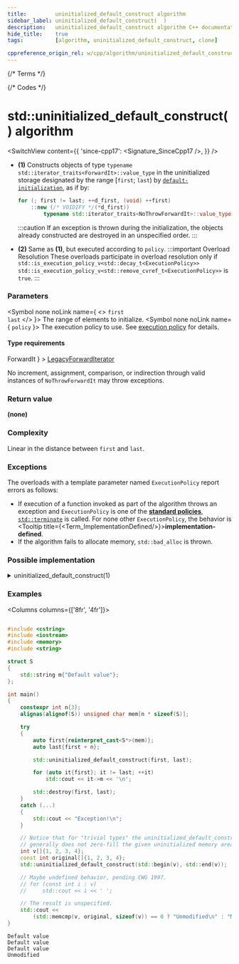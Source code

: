 ```yaml
---
title:         uninitialized_default_construct algorithm
sidebar_label: uninitialized_default_construct(  )
description:   uninitialized_default_construct algorithm C++ documentation
hide_title:    true
tags:          [algorithm, uninitialized_default_construct, clone]

cppreference_origin_rel: w/cpp/algorithm/uninitialized_default_construct
---
```



{/* Terms */}


{/* Codes */}


# std::uninitialized_default_construct() algorithm

<SwitchView content={{
  'since-cpp17': <Signature_SinceCpp17 />,
}} />

- **(1)** Constructs objects of type `typename std::iterator_traits<ForwardIt>::value_type` in the uninitialized storage
  designated by the range [`first`; `last`) by [`default-initialization`](#), as if by:
  ```cpp
  for (; first != last; ++d_first, (void) ++first)
      ::new (/* VOIDIFY */(*d_first))
          typename std::iterator_traits<NoThrowForwardIt>::value_type(*first);
  ```
  :::caution
  If an exception is thrown during the initialization, the objects already constructed are destroyed in an unspecified order.
  :::

 - **(2)** Same as **(1)**, but executed according to `policy`.
  :::important Overload Resolution
  These overloads participate in overload resolution only if
  <Until v='cpp20'> <code>std::is_execution_policy_v&lt;std::decay_t&lt;ExecutionPolicy&gt;&gt;</code> </Until> <Since v='cpp20'> <code>std::is_execution_policy_v&lt;std::remove_cvref_t&lt;ExecutionPolicy&gt;&gt;</code> </Since> is <code>true</code>.
  :::

### Parameters

<SymbolTable>

  <Symbol none noLink name={ <> <code>first</code> <br/> <code>last</code> </> }>
    The range of elements to initialize.
  </Symbol>
  <Symbol none noLink name={ <code>policy</code> }>
    The execution policy to use. See <a href="">execution policy</a> for details.
  </Symbol>

</SymbolTable>

#### Type requirements

<SymbolTable>
  <Symbol none noLink name={ <code>ForwardIt</code> } >
    <a href="/docs/named_req/LegacyForwardIterator">LegacyForwardIterator</a>
  </Symbol>
</SymbolTable>

No increment, assignment, comparison, or indirection through valid instances of `NoThrowForwardIt` may throw exceptions.

### Return value

**(none)**

### Complexity

Linear in the distance between `first` and `last`.

### Exceptions

The overloads with a template parameter named `ExecutionPolicy` report errors as follows:
- If execution of a function invoked as part of the algorithm throws an exception and `ExecutionPolicy` is one of the [**standard policies**](#), [`std::terminate`](#) is called.
	For none other `ExecutionPolicy`, the behavior is <Tooltip title={<Term_ImplementationDefined/>}>**implementation-defined**</Tooltip>.
- If the algorithm fails to allocate memory, `std::bad_alloc` is thrown.

### Possible implementation

<details>
<summary>uninitialized_default_construct(1)</summary>

```cpp
template<class ForwardIt>
void uninitialized_default_construct(ForwardIt first, ForwardIt last)
{
    using Value = typename std::iterator_traits<ForwardIt>::value_type;
    ForwardIt current = first;
    try
    {
        for (; current != last; ++current)
        {
            ::new (const_cast<void*>(static_cast<const volatile void*>(
                std::addressof(*current)))) Value;
        }
    }
    catch (...)
    {
        std::destroy(first, current);
        throw;
    }
}
```

</details>

### Examples

<Columns columns={['8fr', '4fr']}>
<div>

```cpp title='Main.cpp' showLineNumbers

#include <cstring>
#include <iostream>
#include <memory>
#include <string>

struct S
{
    std::string m{"Default value"};
};

int main()
{
    constexpr int n{3};
    alignas(alignof(S)) unsigned char mem[n * sizeof(S)];

    try
    {
        auto first{reinterpret_cast<S*>(mem)};
        auto last{first + n};

        std::uninitialized_default_construct(first, last);

        for (auto it{first}; it != last; ++it)
            std::cout << it->m << '\n';

        std::destroy(first, last);
    }
    catch (...)
    {
        std::cout << "Exception!\n";
    }

    // Notice that for "trivial types" the uninitialized_default_construct
    // generally does not zero-fill the given uninitialized memory area.
    int v[]{1, 2, 3, 4};
    const int original[]{1, 2, 3, 4};
    std::uninitialized_default_construct(std::begin(v), std::end(v));

    // Maybe undefined behavior, pending CWG 1997.
    // for (const int i : v)
    //     std::cout << i << ' ';

    // The result is unspecified.
    std::cout <<
        (std::memcmp(v, original, sizeof(v)) == 0 ? "Unmodified\n" : "Modified\n");
}
```

</div>
<div>

```plaintext title="Output"
Default value
Default value
Default value
Unmodified
```

</div>
</Columns>
